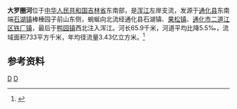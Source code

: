 {{Infobox river
| name               = 大罗圈河
| name_native        = 
| image              = Map of the Hun River.jpg
| image_size         = 280px
| image_caption      = 浑江水系示意图
| river_system       = [[鸭绿江|鸭绿江]]流域[[浑江|浑江]]水系
| progression        = 
| source1_location   = [[吉林省|吉林省]][[通化县|通化县]][[石湖镇_(通化县)|石湖镇]]棒棰园子前山东侧
| mouth_location     = 吉林省[[通化市|通化市]][[二道江区|二道江区]][[鸭园镇|鸭园镇]]西北浑江
| altitude_difference= 
| basin_size         = 733 km<sup>2</sup>
| basin_countries    = {{PRC}}
| basin_cities       = 通化市
| basin_landmarks    = 
| basin_population   = 
<!---------------------- PHYSIOGNOMY -->
| length             = 65.9 km
| discharge1_location= 
| discharge1_min     = 
| discharge1_avg     = 10.78 m<sup>3</sup>/s
| discharge1_max     = 
<!---------------------- FEATURES -->
| tributaries_left   = 永安河
| tributaries_right  = 七道沟
| waterbodies        = 
| waterfalls         = 
| bridges            = 
| ports              = 
| custom_label       = 
| custom_data        = 
| extra              = 
}}
'''大罗圈河'''位于[[中华人民共和国|中华人民共和国]][[吉林省|吉林省]]东南部，是[[浑江|浑江]]左岸支流，发源于[[通化县|通化县]]东南端[[石湖镇_(通化县)|石湖镇]]棒棰园子前山东侧，蜿蜒向北流经通化县石湖镇、[[果松镇|果松镇]]、[[通化市|通化市]][[二道江区|二道江区]][[铁厂镇_(通化市)|铁厂镇]]，最后于[[鸭园镇|鸭园镇]]西北注入浑江。河长65.9千米，河道平均比降5.5‰，流域面积733平方千米，年均径流量3.43亿立方米。<ref name="中国河湖大典">{{cite book zh |author=《[[中国河湖大典|中国河湖大典]]》编纂委员会 |title=《中国河湖大典·黑龙江、辽河卷》 |format=M |edition=1 |location=北京 |publisher=中国水利水电出版社 |date=2014年4月 |pages=318页 |id= ISBN 978-7-5170-1950-3}}</ref>

== 参考资料 ==
{{reflist}}
[[Category:鸭绿江|D]]
[[Category:吉林河流|D]]